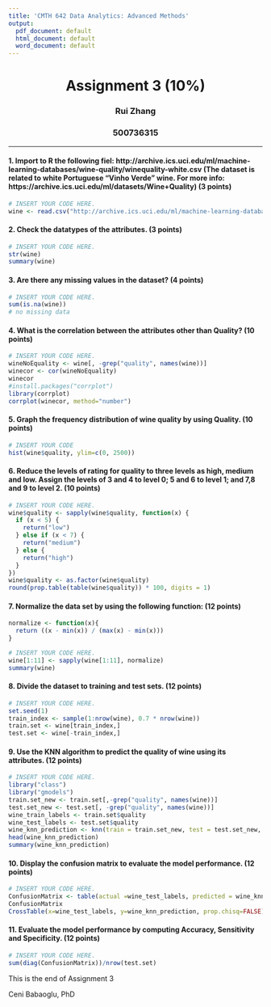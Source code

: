 ```yaml
---
title: 'CMTH 642 Data Analytics: Advanced Methods'
output:
  pdf_document: default
  html_document: default
  word_document: default
---
```

<center> <h1> Assignment 3 (10%) </h1> </center>
<center>  <h3> Rui Zhang </h2> </center>
<center> <h3> 500736315 </h2> </center>
---


#### 1. Import to R the following fiel: http://archive.ics.uci.edu/ml/machine-learning-databases/wine-quality/winequality-white.csv (The dataset is related to white Portuguese "Vinho Verde" wine. For more info: https://archive.ics.uci.edu/ml/datasets/Wine+Quality) (3 points)
```r
# INSERT YOUR CODE HERE.
wine <- read.csv("http://archive.ics.uci.edu/ml/machine-learning-databases/wine-quality/winequality-white.csv", sep=";")
```

#### 2. Check the datatypes of the attributes. (3 points)
```r
# INSERT YOUR CODE HERE.
str(wine)
summary(wine)
```
  
#### 3. Are there any missing values in the dataset? (4 points)
```r
# INSERT YOUR CODE HERE.
sum(is.na(wine))
# no missing data
```

#### 4. What is the correlation between the attributes other than Quality? (10 points)
```r
# INSERT YOUR CODE HERE.
wineNoEquality <- wine[, -grep("quality", names(wine))]
winecor <- cor(wineNoEquality)
winecor
#install.packages("corrplot")
library(corrplot)
corrplot(winecor, method="number")

```

#### 5. Graph the frequency distribution of wine quality by using Quality. (10 points)
```r
# INSERT YOUR CODE 
hist(wine$quality, ylim=c(0, 2500))
```

#### 6.	Reduce the levels of rating for quality to three levels as high, medium and low. Assign the levels of 3 and 4 to level 0; 5 and 6 to level 1; and 7,8 and 9 to level 2. (10 points)
```r
# INSERT YOUR CODE HERE.
wine$quality <- sapply(wine$quality, function(x) {
  if (x < 5) {
    return("low")
  } else if (x < 7) {
    return("medium")
  } else {
    return("high")
  }
})
wine$quality <- as.factor(wine$quality)
round(prop.table(table(wine$quality)) * 100, digits = 1)
```

#### 7. Normalize the data set by using the following function: (12 points)
```r
normalize <- function(x){
  return ((x - min(x)) / (max(x) - min(x)))
}
```

```r
# INSERT YOUR CODE HERE.
wine[1:11] <- sapply(wine[1:11], normalize)
summary(wine)
```

#### 8. Divide the dataset to training and test sets. (12 points)
```r
# INSERT YOUR CODE HERE.
set.seed(1)
train_index <- sample(1:nrow(wine), 0.7 * nrow(wine))
train.set <- wine[train_index,]
test.set <- wine[-train_index,]
```

#### 9. Use the KNN algorithm to predict the quality of wine using its attributes. (12 points)
```r
# INSERT YOUR CODE HERE.
library("class")
library("gmodels")
train.set_new <- train.set[,-grep("quality", names(wine))]
test.set_new <- test.set[, -grep("quality", names(wine))]
wine_train_labels <- train.set$quality
wine_test_labels <- test.set$quality
wine_knn_prediction <- knn(train = train.set_new, test = test.set_new, cl= wine_train_labels, k = 3)
head(wine_knn_prediction)
summary(wine_knn_prediction)
```

#### 10. Display the confusion matrix to evaluate the model performance. (12 points)
```r
# INSERT YOUR CODE HERE.
ConfusionMatrix <- table(actual =wine_test_labels, predicted = wine_knn_prediction)
ConfusionMatrix
CrossTable(x=wine_test_labels, y=wine_knn_prediction, prop.chisq=FALSE)
```

#### 11. Evaluate the model performance by computing Accuracy, Sensitivity and Specificity. (12 points)
```r
# INSERT YOUR CODE HERE.
sum(diag(ConfusionMatrix))/nrow(test.set)
```

This is the end of Assignment 3

Ceni Babaoglu, PhD